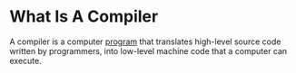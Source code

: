 <Tag tag="Programming"/>

# What Is A Compiler

<TimeStamp updated="February 27, 2022, 9:20  PM ET"/>

A compiler is a computer [program](/what-is-a-computer-program) 
that translates high-level source code written by programmers, 
into low-level machine code that a computer can execute.